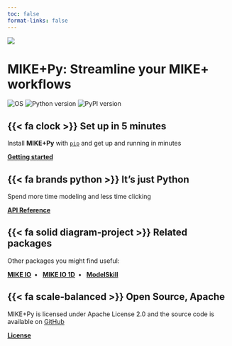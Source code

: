 ```yaml
---
toc: false
format-links: false
---
```



![](https://raw.githubusercontent.com/DHI/mikepluspy/main/images/logo/mikeplus-py.svg)


# MIKE+Py: Streamline your MIKE+ workflows
![OS](https://img.shields.io/badge/OS-Windows%20%7C%20Linux-blue)
![Python version](https://img.shields.io/pypi/pyversions/mikeplus.svg)
![PyPI version](https://badge.fury.io/py/mikeplus.svg)




::: {.grid}


::: {.g-col-6}
## {{< fa clock >}} **Set up in 5 minutes**

Install **MIKE+Py** with [`pip`](https://pypi.org/project/mikepluspy/) and get up
and running in minutes

[**Getting started**](user-guide/getting-started.qmd)


## {{< fa brands python >}} **It's just Python**

Spend more time modeling and less time clicking

[**API Reference**](api/index.qmd)

:::

::: {.g-col-6}

## {{< fa solid diagram-project >}} **Related packages**

Other packages you might find useful:

[**MIKE IO**](https://dhi.github.io/mikeio/)&ensp;&#8226;&ensp;
[**MIKE IO 1D**](https://dhi.github.io/mikeio1d/)&ensp;&#8226;&ensp;
[**ModelSkill**](https://dhi.github.io/modelskill/)

## {{< fa scale-balanced >}} **Open Source, Apache**

MIKE+Py is licensed under Apache License 2.0 and the source code is available on [GitHub](https://github.com/DHI/mikepluspy)

[**License**](license.qmd)

:::

:::


